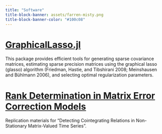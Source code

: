 ```yaml
---
title: "Software"
title-block-banner: assets/farren-misty.png
title-block-banner-color: "#100c08"
---
```


<style>

main {
    z-index: 100;
}

#title-block-header {
  margin-block-end: -25rem;
  position: relative;
  margin-top: 1px;
  height: 800px;
}

.quarto-title-banner {
  margin-block-end: 1rem;
  position: relative;
  margin-top: -10px;
  height: 85%;
}

</style>


# [GraphicalLasso.jl](https://github.com/ivanuricardo/GraphicalLasso.jl)

This package provides efficient tools for generating sparse covariance matrices, estimating sparse precision matrices using the graphical lasso (glasso) algorithm (Friedman, Hastie, and Tibshirani 2008; Meinshausen and Bühlmann 2006), and selecting optimal regularization parameters.

# [Rank Determination in Matrix Error Correction Models](https://github.com/ivanuricardo/MECMrankdetermination)

Replication materials for "Detecting Cointegrating Relations in Non-Stationary Matrix-Valued Time Series".
 

